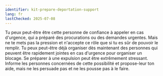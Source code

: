 ```yaml
---
identifier: kit-prepare-deportation-support
lang: fr
lastChecked: 2025-07-08
---
```


Tu peux peut-être être cette personne de confiance à appeler en cas d'urgence, qui a préparé des procurations ou des demandes urgentes. Mais ne te mets pas la pression et n'accepte ce rôle que si tu es sûr de pouvoir le remplir. Tu peux peut-être déjà organiser dès maintenant des personnes qui peuvent être rapidement jointes en cas d'urgence pour organiser un blocage.
Se préparer à une expulsion peut être extrêmement stressant. Informe les personnes concernées de cette possibilité et propose-leur ton aide, mais ne les persuade pas et ne les pousse pas à le faire.
